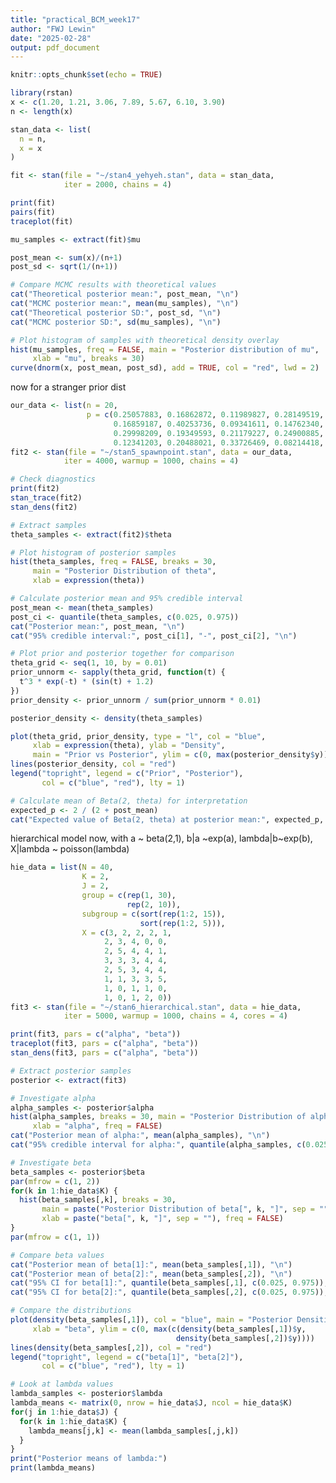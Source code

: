 ```yaml
---
title: "practical_BCM_week17"
author: "FWJ Lewin"
date: "2025-02-28"
output: pdf_document
---
```


```r
knitr::opts_chunk$set(echo = TRUE)
```

```r
library(rstan)
x <- c(1.20, 1.21, 3.06, 7.89, 5.67, 6.10, 3.90)
n <- length(x)

stan_data <- list(
  n = n,
  x = x
)

fit <- stan(file = "~/stan4_yehyeh.stan", data = stan_data, 
            iter = 2000, chains = 4)
```

```r
print(fit)
pairs(fit)
traceplot(fit)

mu_samples <- extract(fit)$mu

post_mean <- sum(x)/(n+1)
post_sd <- sqrt(1/(n+1))

# Compare MCMC results with theoretical values
cat("Theoretical posterior mean:", post_mean, "\n")
cat("MCMC posterior mean:", mean(mu_samples), "\n")
cat("Theoretical posterior SD:", post_sd, "\n")
cat("MCMC posterior SD:", sd(mu_samples), "\n")

# Plot histogram of samples with theoretical density overlay
hist(mu_samples, freq = FALSE, main = "Posterior distribution of mu",
     xlab = "mu", breaks = 30)
curve(dnorm(x, post_mean, post_sd), add = TRUE, col = "red", lwd = 2)
```


now for a stranger prior dist
```r
our_data <- list(n = 20,
                 p = c(0.25057883, 0.16862872, 0.11989827, 0.28149519, 0.20427907,
                       0.16859187, 0.40253736, 0.09341611, 0.14762340, 0.14047014,
                       0.29998209, 0.19349593, 0.21179227, 0.24900885, 0.32570937,
                       0.12341203, 0.20488021, 0.33726469, 0.08214418, 0.41775598))
fit2 <- stan(file = "~/stan5_spawnpoint.stan", data = our_data, 
            iter = 4000, warmup = 1000, chains = 4)

# Check diagnostics
print(fit2)
stan_trace(fit2)
stan_dens(fit2)

# Extract samples
theta_samples <- extract(fit2)$theta

# Plot histogram of posterior samples
hist(theta_samples, freq = FALSE, breaks = 30,
     main = "Posterior Distribution of theta",
     xlab = expression(theta))

# Calculate posterior mean and 95% credible interval
post_mean <- mean(theta_samples)
post_ci <- quantile(theta_samples, c(0.025, 0.975))
cat("Posterior mean:", post_mean, "\n")
cat("95% credible interval:", post_ci[1], "-", post_ci[2], "\n")

# Plot prior and posterior together for comparison
theta_grid <- seq(1, 10, by = 0.01)
prior_unnorm <- sapply(theta_grid, function(t) {
  t^3 * exp(-t) * (sin(t) + 1.2)
})
prior_density <- prior_unnorm / sum(prior_unnorm * 0.01)

posterior_density <- density(theta_samples)

plot(theta_grid, prior_density, type = "l", col = "blue", 
     xlab = expression(theta), ylab = "Density", 
     main = "Prior vs Posterior", ylim = c(0, max(posterior_density$y)))
lines(posterior_density, col = "red")
legend("topright", legend = c("Prior", "Posterior"), 
       col = c("blue", "red"), lty = 1)

# Calculate mean of Beta(2, theta) for interpretation
expected_p <- 2 / (2 + post_mean)
cat("Expected value of Beta(2, theta) at posterior mean:", expected_p, "\n")
```
hierarchical model now, with a ~ beta(2,1), b|a ~exp(a),
lambda|b~exp(b), X|lambda ~ poisson(lambda)

```r
hie_data = list(N = 40,
                K = 2,
                J = 2,
                group = c(rep(1, 30),
                          rep(2, 10)),
                subgroup = c(sort(rep(1:2, 15)),
                             sort(rep(1:2, 5))),
                X = c(3, 2, 2, 2, 1,
                     2, 3, 4, 0, 0,
                     2, 5, 4, 4, 1,
                     3, 3, 3, 4, 4,
                     2, 5, 3, 4, 4,
                     1, 1, 3, 3, 5,
                     1, 0, 1, 1, 0,
                     1, 0, 1, 2, 0))
fit3 <- stan(file = "~/stan6_hierarchical.stan", data = hie_data, 
            iter = 5000, warmup = 1000, chains = 4, cores = 4)

print(fit3, pars = c("alpha", "beta"))
traceplot(fit3, pars = c("alpha", "beta"))
stan_dens(fit3, pars = c("alpha", "beta"))

# Extract posterior samples
posterior <- extract(fit3)

# Investigate alpha
alpha_samples <- posterior$alpha
hist(alpha_samples, breaks = 30, main = "Posterior Distribution of alpha", 
     xlab = "alpha", freq = FALSE)
cat("Posterior mean of alpha:", mean(alpha_samples), "\n")
cat("95% credible interval for alpha:", quantile(alpha_samples, c(0.025, 0.975)), "\n")

# Investigate beta
beta_samples <- posterior$beta
par(mfrow = c(1, 2))
for(k in 1:hie_data$K) {
  hist(beta_samples[,k], breaks = 30, 
       main = paste("Posterior Distribution of beta[", k, "]", sep = ""),
       xlab = paste("beta[", k, "]", sep = ""), freq = FALSE)
}
par(mfrow = c(1, 1))

# Compare beta values
cat("Posterior mean of beta[1]:", mean(beta_samples[,1]), "\n")
cat("Posterior mean of beta[2]:", mean(beta_samples[,2]), "\n")
cat("95% CI for beta[1]:", quantile(beta_samples[,1], c(0.025, 0.975)), "\n")
cat("95% CI for beta[2]:", quantile(beta_samples[,2], c(0.025, 0.975)), "\n")

# Compare the distributions
plot(density(beta_samples[,1]), col = "blue", main = "Posterior Densities of beta",
     xlab = "beta", ylim = c(0, max(c(density(beta_samples[,1])$y, 
                                     density(beta_samples[,2])$y))))
lines(density(beta_samples[,2]), col = "red")
legend("topright", legend = c("beta[1]", "beta[2]"), 
       col = c("blue", "red"), lty = 1)

# Look at lambda values
lambda_samples <- posterior$lambda
lambda_means <- matrix(0, nrow = hie_data$J, ncol = hie_data$K)
for(j in 1:hie_data$J) {
  for(k in 1:hie_data$K) {
    lambda_means[j,k] <- mean(lambda_samples[,j,k])
  }
}
print("Posterior means of lambda:")
print(lambda_means)
```
